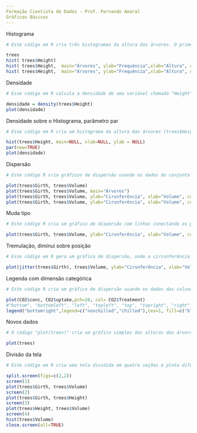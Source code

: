 ---
Formação Cientista de Dados - Prof. Fernando Amaral
Gráficos Básicos
---
Histograma
```{r}
# Este código em R cria três histogramas da altura das árvores. O primeiro histograma exibe a distribuição da altura sem nenhuma personalização. O segundo adiciona rótulos aos eixos e um título ao gráfico. O terceiro aumenta a densidade das barras e define o número de intervalos (breaks) para 20, tornando o gráfico mais detalhado.

trees
hist( trees$Height)
hist( trees$Height,  main="Árvores", ylab="Frequência",xlab="Altura", col="blue")
hist( trees$Height,  main="Árvores", ylab="Frequência",xlab="Altura", col="blue", density=20, breaks=20)
```
Densidade
```{r}
# Esse código em R calcula a densidade de uma variável chamada "Height" do conjunto de dados "trees" e, em seguida, cria um gráfico da densidade dessa variável.

densidade = density(trees$Height)
plot(densidade)
```
Densidade sobre o Histograma, parâmetro par
```{r}
# Esse código em R cria um histograma da altura das árvores (trees$Height) sem rótulos nos eixos. Em seguida, usa par(new=TRUE) para permitir que um novo gráfico seja sobreposto e plota uma densidade (presumivelmente anteriormente definida) no mesmo espaço gráfico.

hist(trees$Height, main=NULL, xlab=NULL, ylab = NULL)
par(new=TRUE)
plot(densidade)
```
Dispersão
```{r}
# Este código R cria gráficos de dispersão usando os dados do conjunto "trees" para representar a relação entre duas variáveis. As diferentes linhas de código adicionam características visuais ao gráfico, como título ("Árvores"), rótulos dos eixos ("Circunferência" no eixo y e "Volume" no eixo x), a cor dos pontos (azul), e o estilo dos pontos (pch=20, que define os pontos como quadrados).

plot(trees$Girth, trees$Volume)
plot(trees$Girth, trees$Volume, main="Árvores")
plot(trees$Girth, trees$Volume, ylab="Cirunferência", xlab="Volume", col="blue", main="Árvores")
plot(trees$Girth, trees$Volume, ylab="Cirunferência", xlab="Volume", col="blue", main="Árvores", pch=20)
```
Muda tipo
```{r}
# Este código R cria um gráfico de dispersão com linhas conectando os pontos. Ele utiliza os dados de 'Girth' no eixo x e 'Volume' no eixo y, com rótulos de eixo, título e pontos azuis em forma de quadrados.

plot(trees$Girth, trees$Volume, ylab="Cirunferência", xlab="Volume", col="blue", main="Árovres", pch=20, type="l")
```
Tremulação, diminui sobre posição
```{r}
# Esse código em R gera um gráfico de dispersão, onde a circunferência das árvores (no eixo Y) é plotada em relação ao seu volume (no eixo X), usando pontos azuis com alguma variação horizontal para evitar sobreposição de pontos. O título do gráfico é "Árvores" e os rótulos dos eixos indicam "Circunferência" para o eixo Y e "Volume" para o eixo X.

plot(jitter(trees$Girth), trees$Volume, ylab="Cirunferência", xlab="Volume", col="blue", main="Árvores")
```
Legenda com dimensão categórica
```{r}
# Este código R cria um gráfico de dispersão usando os dados das colunas "conc" e "uptake" do conjunto de dados CO2, onde os pontos são representados com um marcador de formato 20 e a cor é determinada pela coluna "Treatment" do CO2. Em seguida, ele adiciona uma legenda no canto inferior direito do gráfico com as etiquetas "nonchilled" e "chilled", usando as cores preto e vermelho, respectivamente, para representá-las.

plot(CO2$conc, CO2$uptake,pch=20, col= CO2$Treatment)
#"bottom", "bottomleft", "left", "topleft", "top", "topright", "right" and "center"
legend("bottomright",legend=c("nonchilled","chilled"),cex=1, fill=c("black","red")) 
```
Novos dados
```{r}
# O código "plot(trees)" cria um gráfico simples das alturas das árvores (variável "Height") em um conjunto de dados chamado "trees". O gráfico mostra a distribuição das alturas das árvores em um formato de histograma.

plot(trees)
```
Divisão da tela
```{r}
# Este código em R cria uma tela dividida em quatro seções e plota diferentes gráficos em cada uma delas. Os gráficos incluem um gráfico de dispersão de Girth vs. Volume, Girth vs. Height, Height vs. Volume e um histograma de Volume dos dados contidos no conjunto 'trees'. Em seguida, ele fecha todas as telas criadas.

split.screen(figs=c(2,2))
screen(1)
plot(trees$Girth, trees$Volume)
screen(2)
plot(trees$Girth, trees$Height)
screen(3)
plot(trees$Height, trees$Volume)
screen(4)
hist(trees$Volume)
close.screen(all=TRUE)
```

